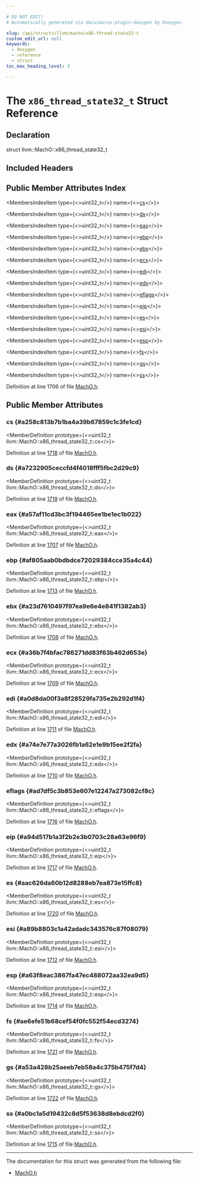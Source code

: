 ```yaml
---

# DO NOT EDIT!
# Automatically generated via docusaurus-plugin-doxygen by Doxygen.

slug: /api/structs/llvm/macho/x86-thread-state32-t
custom_edit_url: null
keywords:
  - doxygen
  - reference
  - struct
toc_max_heading_level: 3

---
```





# The `x86_thread_state32_t` Struct Reference

<DoxygenPage pluginConfig={pluginConfig}>



## Declaration

<CodeBlock>struct llvm::MachO::x86_thread_state32_t</CodeBlock>

## Included Headers

<IncludesList>
<IncludesListItem
  filePath="llvm/BinaryFormat/MachO.h"
  permalink="/docs/api/files/include/include/llvm/include/llvm/binaryformat/macho-h"
  isLocal="true" />
</IncludesList>

## Public Member Attributes Index

<MembersIndex>

<MembersIndexItem
  type={<>uint32&#95;t</>}
  name={<><a href="#a258c813b7b1ba4a39b67859c1c3fe1cd">cs</a></>}>
</MembersIndexItem>

<MembersIndexItem
  type={<>uint32&#95;t</>}
  name={<><a href="#a7232905ceccfd4f4018fff5fbc2d29c9">ds</a></>}>
</MembersIndexItem>

<MembersIndexItem
  type={<>uint32&#95;t</>}
  name={<><a href="#a57af11cd3bc3f194465ee1be1ec1b022">eax</a></>}>
</MembersIndexItem>

<MembersIndexItem
  type={<>uint32&#95;t</>}
  name={<><a href="#af805aab0bdbdce72029384cce35a4c44">ebp</a></>}>
</MembersIndexItem>

<MembersIndexItem
  type={<>uint32&#95;t</>}
  name={<><a href="#a23d7610497f97ea9e6e4e841f1382ab3">ebx</a></>}>
</MembersIndexItem>

<MembersIndexItem
  type={<>uint32&#95;t</>}
  name={<><a href="#a36b7f4bfac786271dd83f63b462d653e">ecx</a></>}>
</MembersIndexItem>

<MembersIndexItem
  type={<>uint32&#95;t</>}
  name={<><a href="#a0d8da00f3a8f28529fa735e2b292d1f4">edi</a></>}>
</MembersIndexItem>

<MembersIndexItem
  type={<>uint32&#95;t</>}
  name={<><a href="#a74e7e77a3026fb1a62e1e9b15ee2f2fa">edx</a></>}>
</MembersIndexItem>

<MembersIndexItem
  type={<>uint32&#95;t</>}
  name={<><a href="#ad7df5c3b853e607e12247a273082cf8c">eflags</a></>}>
</MembersIndexItem>

<MembersIndexItem
  type={<>uint32&#95;t</>}
  name={<><a href="#a94d517b1a3f2b2e3b0703c28a63e96f9">eip</a></>}>
</MembersIndexItem>

<MembersIndexItem
  type={<>uint32&#95;t</>}
  name={<><a href="#aac626da60b12d8288eb7ea873e15ffc8">es</a></>}>
</MembersIndexItem>

<MembersIndexItem
  type={<>uint32&#95;t</>}
  name={<><a href="#a89b8803c1a42adadc343576c87f08079">esi</a></>}>
</MembersIndexItem>

<MembersIndexItem
  type={<>uint32&#95;t</>}
  name={<><a href="#a63f8eac3867fa47ec488072aa32ea9d5">esp</a></>}>
</MembersIndexItem>

<MembersIndexItem
  type={<>uint32&#95;t</>}
  name={<><a href="#ae6efe51b68cef54f0fc552f54ecd3274">fs</a></>}>
</MembersIndexItem>

<MembersIndexItem
  type={<>uint32&#95;t</>}
  name={<><a href="#a53a428b25aeeb7eb58a4c375b475f7d4">gs</a></>}>
</MembersIndexItem>

<MembersIndexItem
  type={<>uint32&#95;t</>}
  name={<><a href="#a0bc1a5d19432c8d5f53638d8ebdcd2f0">ss</a></>}>
</MembersIndexItem>

</MembersIndex>


Definition at line 1706 of file <a href="/docs/api/files/include/include/llvm/include/llvm/binaryformat/macho-h">MachO.h</a>.

<SectionDefinition>

## Public Member Attributes

### cs {#a258c813b7b1ba4a39b67859c1c3fe1cd}

<MemberDefinition
  prototype={<>uint32&#95;t llvm::MachO::x86&#95;thread&#95;state32&#95;t::cs</>}>

Definition at line <a href="/docs/api/files/include/include/llvm/include/llvm/binaryformat/macho-h/#l01718">1718</a> of file <a href="/docs/api/files/include/include/llvm/include/llvm/binaryformat/macho-h">MachO.h</a>.
</MemberDefinition>

### ds {#a7232905ceccfd4f4018fff5fbc2d29c9}

<MemberDefinition
  prototype={<>uint32&#95;t llvm::MachO::x86&#95;thread&#95;state32&#95;t::ds</>}>

Definition at line <a href="/docs/api/files/include/include/llvm/include/llvm/binaryformat/macho-h/#l01719">1719</a> of file <a href="/docs/api/files/include/include/llvm/include/llvm/binaryformat/macho-h">MachO.h</a>.
</MemberDefinition>

### eax {#a57af11cd3bc3f194465ee1be1ec1b022}

<MemberDefinition
  prototype={<>uint32&#95;t llvm::MachO::x86&#95;thread&#95;state32&#95;t::eax</>}>

Definition at line <a href="/docs/api/files/include/include/llvm/include/llvm/binaryformat/macho-h/#l01707">1707</a> of file <a href="/docs/api/files/include/include/llvm/include/llvm/binaryformat/macho-h">MachO.h</a>.
</MemberDefinition>

### ebp {#af805aab0bdbdce72029384cce35a4c44}

<MemberDefinition
  prototype={<>uint32&#95;t llvm::MachO::x86&#95;thread&#95;state32&#95;t::ebp</>}>

Definition at line <a href="/docs/api/files/include/include/llvm/include/llvm/binaryformat/macho-h/#l01713">1713</a> of file <a href="/docs/api/files/include/include/llvm/include/llvm/binaryformat/macho-h">MachO.h</a>.
</MemberDefinition>

### ebx {#a23d7610497f97ea9e6e4e841f1382ab3}

<MemberDefinition
  prototype={<>uint32&#95;t llvm::MachO::x86&#95;thread&#95;state32&#95;t::ebx</>}>

Definition at line <a href="/docs/api/files/include/include/llvm/include/llvm/binaryformat/macho-h/#l01708">1708</a> of file <a href="/docs/api/files/include/include/llvm/include/llvm/binaryformat/macho-h">MachO.h</a>.
</MemberDefinition>

### ecx {#a36b7f4bfac786271dd83f63b462d653e}

<MemberDefinition
  prototype={<>uint32&#95;t llvm::MachO::x86&#95;thread&#95;state32&#95;t::ecx</>}>

Definition at line <a href="/docs/api/files/include/include/llvm/include/llvm/binaryformat/macho-h/#l01709">1709</a> of file <a href="/docs/api/files/include/include/llvm/include/llvm/binaryformat/macho-h">MachO.h</a>.
</MemberDefinition>

### edi {#a0d8da00f3a8f28529fa735e2b292d1f4}

<MemberDefinition
  prototype={<>uint32&#95;t llvm::MachO::x86&#95;thread&#95;state32&#95;t::edi</>}>

Definition at line <a href="/docs/api/files/include/include/llvm/include/llvm/binaryformat/macho-h/#l01711">1711</a> of file <a href="/docs/api/files/include/include/llvm/include/llvm/binaryformat/macho-h">MachO.h</a>.
</MemberDefinition>

### edx {#a74e7e77a3026fb1a62e1e9b15ee2f2fa}

<MemberDefinition
  prototype={<>uint32&#95;t llvm::MachO::x86&#95;thread&#95;state32&#95;t::edx</>}>

Definition at line <a href="/docs/api/files/include/include/llvm/include/llvm/binaryformat/macho-h/#l01710">1710</a> of file <a href="/docs/api/files/include/include/llvm/include/llvm/binaryformat/macho-h">MachO.h</a>.
</MemberDefinition>

### eflags {#ad7df5c3b853e607e12247a273082cf8c}

<MemberDefinition
  prototype={<>uint32&#95;t llvm::MachO::x86&#95;thread&#95;state32&#95;t::eflags</>}>

Definition at line <a href="/docs/api/files/include/include/llvm/include/llvm/binaryformat/macho-h/#l01716">1716</a> of file <a href="/docs/api/files/include/include/llvm/include/llvm/binaryformat/macho-h">MachO.h</a>.
</MemberDefinition>

### eip {#a94d517b1a3f2b2e3b0703c28a63e96f9}

<MemberDefinition
  prototype={<>uint32&#95;t llvm::MachO::x86&#95;thread&#95;state32&#95;t::eip</>}>

Definition at line <a href="/docs/api/files/include/include/llvm/include/llvm/binaryformat/macho-h/#l01717">1717</a> of file <a href="/docs/api/files/include/include/llvm/include/llvm/binaryformat/macho-h">MachO.h</a>.
</MemberDefinition>

### es {#aac626da60b12d8288eb7ea873e15ffc8}

<MemberDefinition
  prototype={<>uint32&#95;t llvm::MachO::x86&#95;thread&#95;state32&#95;t::es</>}>

Definition at line <a href="/docs/api/files/include/include/llvm/include/llvm/binaryformat/macho-h/#l01720">1720</a> of file <a href="/docs/api/files/include/include/llvm/include/llvm/binaryformat/macho-h">MachO.h</a>.
</MemberDefinition>

### esi {#a89b8803c1a42adadc343576c87f08079}

<MemberDefinition
  prototype={<>uint32&#95;t llvm::MachO::x86&#95;thread&#95;state32&#95;t::esi</>}>

Definition at line <a href="/docs/api/files/include/include/llvm/include/llvm/binaryformat/macho-h/#l01712">1712</a> of file <a href="/docs/api/files/include/include/llvm/include/llvm/binaryformat/macho-h">MachO.h</a>.
</MemberDefinition>

### esp {#a63f8eac3867fa47ec488072aa32ea9d5}

<MemberDefinition
  prototype={<>uint32&#95;t llvm::MachO::x86&#95;thread&#95;state32&#95;t::esp</>}>

Definition at line <a href="/docs/api/files/include/include/llvm/include/llvm/binaryformat/macho-h/#l01714">1714</a> of file <a href="/docs/api/files/include/include/llvm/include/llvm/binaryformat/macho-h">MachO.h</a>.
</MemberDefinition>

### fs {#ae6efe51b68cef54f0fc552f54ecd3274}

<MemberDefinition
  prototype={<>uint32&#95;t llvm::MachO::x86&#95;thread&#95;state32&#95;t::fs</>}>

Definition at line <a href="/docs/api/files/include/include/llvm/include/llvm/binaryformat/macho-h/#l01721">1721</a> of file <a href="/docs/api/files/include/include/llvm/include/llvm/binaryformat/macho-h">MachO.h</a>.
</MemberDefinition>

### gs {#a53a428b25aeeb7eb58a4c375b475f7d4}

<MemberDefinition
  prototype={<>uint32&#95;t llvm::MachO::x86&#95;thread&#95;state32&#95;t::gs</>}>

Definition at line <a href="/docs/api/files/include/include/llvm/include/llvm/binaryformat/macho-h/#l01722">1722</a> of file <a href="/docs/api/files/include/include/llvm/include/llvm/binaryformat/macho-h">MachO.h</a>.
</MemberDefinition>

### ss {#a0bc1a5d19432c8d5f53638d8ebdcd2f0}

<MemberDefinition
  prototype={<>uint32&#95;t llvm::MachO::x86&#95;thread&#95;state32&#95;t::ss</>}>

Definition at line <a href="/docs/api/files/include/include/llvm/include/llvm/binaryformat/macho-h/#l01715">1715</a> of file <a href="/docs/api/files/include/include/llvm/include/llvm/binaryformat/macho-h">MachO.h</a>.
</MemberDefinition>

</SectionDefinition>

<hr/>

The documentation for this struct was generated from the following file:

<ul>
<li><a href="/docs/api/files/include/include/llvm/include/llvm/binaryformat/macho-h">MachO.h</a></li>
</ul>

</DoxygenPage>

